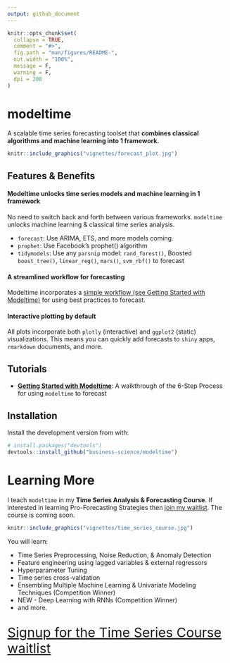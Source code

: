 ```yaml
---
output: github_document
---
```


<!-- README.md is generated from README.Rmd. Please edit that file -->

```r
knitr::opts_chunk$set(
  collapse = TRUE,
  comment = "#>",
  fig.path = "man/figures/README-",
  out.width = "100%",
  message = F,
  warning = F,
  dpi = 200
)
```

# modeltime

<!-- badges: start -->
<!-- badges: end -->

A scalable time series forecasting toolset that __combines classical algorithms and machine learning into 1 framework.__

```r
knitr::include_graphics("vignettes/forecast_plot.jpg")
```


## Features & Benefits


#### Modeltime unlocks time series models and machine learning in 1 framework 


No need to switch back and forth between various frameworks. `modeltime` unlocks machine learning & classical time series analysis.

  - `forecast`: Use ARIMA, ETS, and more models coming. 
  - `prophet`: Use Facebook's prophet() algorithm
  - `tidymodels`: Use any `parsnip` model: `rand_forest()`, Boosted `boost_tree()`, `linear_reg()`, `mars()`, `svm_rbf()` to forecast 

#### A streamlined workflow for forecasting

Modeltime incorporates a [simple workflow (see Getting Started with Modeltime)](https://business-science.github.io/modeltime/articles/getting-started-with-modeltime.html) for using best practices to forecast.

#### Interactive plotting by default

All plots incorporate both `plotly` (interactive) and `ggplot2` (static) visualizations. This means you can quickly add forecasts to `shiny` apps, `rmarkdown` documents, and more.  
 


## Tutorials

- [__Getting Started with Modeltime__](https://business-science.github.io/modeltime/articles/getting-started-with-modeltime.html): A walkthrough of the 6-Step Process for using `modeltime` to forecast




## Installation

Install the development version from with:

``` r
# install.packages("devtools")
devtools::install_github("business-science/modeltime")
```

# Learning More

I teach `modeltime` in my __Time Series Analysis & Forecasting Course__. If interested in learning Pro-Forecasting Strategies then [join my waitlist](https://mailchi.mp/business-science/time-series-forecasting-course-coming-soon). The course is coming soon. 

```r
knitr::include_graphics("vignettes/time_series_course.jpg")
```

You will learn:

- Time Series Preprocessing, Noise Reduction, & Anomaly Detection
- Feature engineering using lagged variables & external regressors
- Hyperparameter Tuning
- Time series cross-validation
- Ensembling Multiple Machine Learning & Univariate Modeling Techniques (Competition Winner)
- NEW - Deep Learning with RNNs (Competition Winner)
- and more.

<p class="text-center" style="font-size:30px;">
<a href="https://mailchi.mp/business-science/time-series-forecasting-course-coming-soon">Signup for the Time Series Course waitlist</a>
</p>
